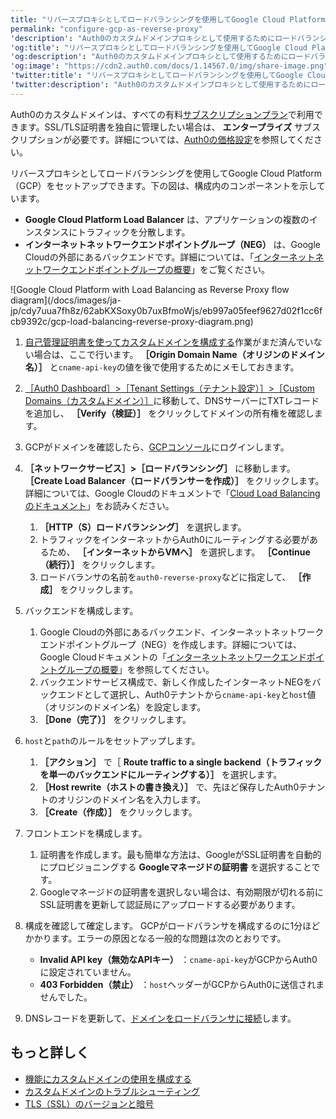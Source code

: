 ```yaml
---
title: "リバースプロキシとしてロードバランシングを使用してGoogle Cloud Platformを構成する"
permalink: "configure-gcp-as-reverse-proxy"
'description': "Auth0のカスタムドメインプロキシとして使用するためにロードバランシングを使用してGoogle Cloud Platform（GCP）をセットアップする方法を説明します。"
'og:title': "リバースプロキシとしてロードバランシングを使用してGoogle Cloud Platformを構成する"
'og:description': "Auth0のカスタムドメインプロキシとして使用するためにロードバランシングを使用してGoogle Cloud Platform（GCP）をセットアップする方法を説明します。"
'og:image': "https://cdn2.auth0.com/docs/1.14567.0/img/share-image.png"
'twitter:title': "リバースプロキシとしてロードバランシングを使用してGoogle Cloud Platformを構成する"
'twitter:description': "Auth0のカスタムドメインプロキシとして使用するためにロードバランシングを使用してGoogle Cloud Platform（GCP）をセットアップする方法を説明します。"
---
```


<Callout icon="file-lines" color="#0EA5E9" iconType="regular">

Auth0のカスタムドメインは、すべての有料[サブスクリプションプラン](https://manage.auth0.com/#/tenant/billing/subscription)で利用できます。SSL/TLS証明書を独自に管理したい場合は、 **エンタープライズ** サブスクリプションが必要です。詳細については、[Auth0の価格設定](https://auth0.com/pricing)を参照してください。

</Callout>

リバースプロキシとしてロードバランシングを使用してGoogle Cloud Platform（GCP）をセットアップできます。下の図は、構成内のコンポーネントを示しています。

* **Google Cloud Platform Load Balancer** は、アプリケーションの複数のインスタンスにトラフィックを分散します。
* **インターネットネットワークエンドポイントグループ（NEG）** は、Google Cloudの外部にあるバックエンドです。詳細については、「[インターネットネットワークエンドポイントグループの概要](https://cloud.google.com/load-balancing/docs/negs/internet-neg-concepts)」をご覧ください。

<Frame>![Google Cloud Platform with Load Balancing as Reverse Proxy flow diagram](/docs/images/ja-jp/cdy7uua7fh8z/62abKXSoxy0b7uxBfmoWjs/eb997a05feef9627d02f1cc6fcb9392c/gcp-load-balancing-reverse-proxy-diagram.png)</Frame>

1. [自己管理証明書を使ってカスタムドメインを構成する](/docs/ja-jp/customize/custom-domains/self-managed-certificates)作業がまだ済んでいない場合は、ここで行います。 **［Origin Domain Name（オリジンのドメイン名）］** と`cname-api-key`の値を後で使用するためにメモしておきます。
2. [［Auth0 Dashboard］>［Tenant Settings（テナント設定）］>［Custom Domains（カスタムドメイン）］](https://manage.auth0.com/#/tenant/custom_domains)に移動して、DNSサーバーにTXTレコードを追加し、 **［Verify（検証）］** をクリックしてドメインの所有権を確認します。
3. GCPがドメインを確認したら、[GCPコンソール](https://console.cloud.google.com)にログインします。
4. **［ネットワークサービス］>［ロードバランシング］** に移動します。 **［Create Load Balancer（ロードバランサーを作成）］** をクリックします。詳細については、Google Cloudのドキュメントで「[Cloud Load Balancingのドキュメント](https://cloud.google.com/load-balancing/docs)」をお読みください。

   1. **［HTTP（S）ロードバランシング］** を選択します。
   2. トラフィックをインターネットからAuth0にルーティングする必要があるため、 **［インターネットからVMへ］** を選択します。 **［Continue（続行）］** をクリックします。
   3. ロードバランサの名前を`auth0-reverse-proxy`などに指定して、 **［作成］** をクリックします。
5. バックエンドを構成します。

   1. Google Cloudの外部にあるバックエンド、インターネットネットワークエンドポイントグループ（NEG）を作成します。詳細については、Google Cloudドキュメントの「[インターネットネットワークエンドポイントグループの概要](https://cloud.google.com/load-balancing/docs/negs/internet-neg-concepts)」を参照してください。
   2. バックエンドサービス構成で、新しく作成したインターネットNEGをバックエンドとして選択し、Auth0テナントから`cname-api-key`と`host`値（オリジンのドメイン名）を設定します。
   3. **［Done（完了）］** をクリックします。
6. `host`と`path`のルールをセットアップします。

   1. **［アクション］** で［ **Route traffic to a single backend（トラフィックを単一のバックエンドにルーティングする）］** を選択します。
   2. **［Host rewrite（ホストの書き換え）］** で、先ほど保存したAuth0テナントのオリジンのドメイン名を入力します。
   3. **［Create（作成）］** をクリックします。
7. フロントエンドを構成します。

   1. 証明書を作成します。最も簡単な方法は、GoogleがSSL証明書を自動的にプロビジョニングする **Googleマネージドの証明書** を選択することです。
   2. Googleマネージドの証明書を選択しない場合は、有効期限が切れる前にSSL証明書を更新して認証局にアップロードする必要があります。
8. 構成を確認して確定します。
   GCPがロードバランサを構成するのに1分ほどかかります。エラーの原因となる一般的な問題は次のとおりです。

   * **Invalid API key（無効なAPIキー）** ：`cname-api-key`がGCPからAuth0に設定されていません。
   * **403 Forbidden（禁止）** ：`host`ヘッダーがGCPからAuth0に送信されませんでした。
9. DNSレコードを更新して、[ドメインをロードバランサに接続](https://cloud.google.com/load-balancing/docs/https/setup-global-ext-https-external-backend#update_dns)します。

## もっと詳しく

* [機能にカスタムドメインの使用を構成する](/docs/ja-jp/customize/custom-domains/configure-features-to-use-custom-domains)
* [カスタムドメインのトラブルシューティング](/docs/ja-jp/troubleshoot/integration-extensibility-issues/troubleshoot-custom-domains)
* [TLS（SSL）のバージョンと暗号](/docs/ja-jp/customize/custom-domains/self-managed-certificates/tls-ssl)